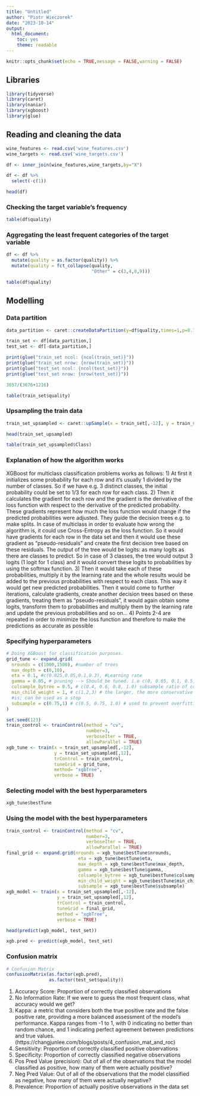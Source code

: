 ---
title: "Untitled"
author: "Piotr Wieczorek"
date: "2023-10-14"
output: 
  html_document: 
    toc: yes
    theme: readable
---

```{r setup, include=FALSE}
knitr::opts_chunk$set(echo = TRUE,message = FALSE,warning = FALSE)
```

## Libraries

```{r}
library(tidyverse)
library(caret)
library(naniar)
library(xgboost)
library(glue)
```


## Reading and cleaning the data

```{r}
wine_features <- read.csv('wine_features.csv')
wine_targets <- read.csv('wine_targets.csv')

df <- inner_join(wine_features,wine_targets,by="X")
```

```{r}
df <- df %>%
  select(-c(1))
```

```{r}
head(df)
```
### Checking the target variable's frequency

```{r}
table(df$quality)
```
### Aggregating the least frequent categories of the target variable

```{r}
df <- df %>%
  mutate(quality = as.factor(quality)) %>%
  mutate(quality = fct_collapse(quality,
                                "Other" = c(3,4,8,9)))
```


```{r}
table(df$quality)
```

## Modelling

### Data partition

```{r}
data_partition <- caret::createDataPartition(y=df$quality,times=1,p=0.75,list=FALSE)

train_set <- df[data_partition,]
test_set <- df[-data_partition,]

print(glue("train_set ncol: {ncol(train_set)}"))
print(glue("train_set nrow: {nrow(train_set)}"))
print(glue("test_set ncol: {ncol(test_set)}"))
print(glue("test_set nrow: {nrow(test_set)}"))
```
```{r}
3657/(3676+1216)
```

```{r}
table(train_set$quality)
```
### Upsampling the train data

```{r}
train_set_upsampled <- caret::upSample(x = train_set[,-12], y = train_set$quality)
```

```{r}
head(train_set_upsampled)
```
```{r}
table(train_set_upsampled$Class)
```
### Explanation of how the algorithm works

XGBoost for multiclass classification problems works as follows:
1) At first it initializes some probability for each row and it's usually 1 divided by the number of classes. So if we have e.g. 3 distinct classes, the initial probability could be set to 1/3 for each row for each class. 
2) Then it calculates the gradient for each row and the gradient is the derivative of the loss function with respect to the derivative of the predicted probability. These gradients represent how much the loss function would change if the predicted probabilities were adjusted. They guide the decision trees e.g. to make splits. In case of multiclass in order to evaluate how wrong the algorithm is, it could use Cross-Entropy as the loss function. So it would have gradients for each row in the data set and then it would use these gradient as "pseudo-residuals" and create the first decision tree based on these residuals. The output of the tree would be logits: as many logits as there are classes to predict. So in case of 3 classes, the tree would output 3 logits (1 logit for 1 class) and it would convert these logits to probabilities by using the softmax function.
3) Then it would take each of these probabilities, multiply it by the learning rate and the whole results would be added to the previous probabilities with respect to each class. This way it would get new predicted probabilities. Then it would come to further iterations, calculate gradients, create another decision trees based on these gradients, treating them as "pseudo-residuals", it would again obtain some logits, transform them to probabilities and multiply them by the learning rate and update the previous probabilities and so on...
4) Points 2-4 are repeated in order to minimize the loss function and therefore to make the predictions as accurate as possible


### Specifying hyperparameters

```{r}
# Doing XGBoost for classification purposes.
grid_tune <- expand.grid(
  nrounds = c(1000,1500), #number of trees
  max_depth = c(8,10),
  eta = 0.1, #c(0.025,0.05,0.1,0.3), #Learning rate
  gamma = 0.05, # pruning --> Should be tuned. i.e c(0, 0.05, 0.1, 0.5, 0.7, 0.9, 1.0)
  colsample_bytree = 0.5, # c(0.4, 0.6, 0.8, 1.0) subsample ratio of columns for tree
  min_child_weight = 1, # c(1,2,3) # the larger, the more conservative the model
  #is; can be used as a stop
  subsample = c(0.75,1) # c(0.5, 0.75, 1.0) # used to prevent overfitting by sampling X% training
)
```

```{r}
set.seed(123)
train_control <- trainControl(method = "cv",
                              number=3,
                              verboseIter = TRUE,
                              allowParallel = TRUE)
xgb_tune <- train(x = train_set_upsampled[,-12],
                  y = train_set_upsampled[,12],
                  trControl = train_control,
                  tuneGrid = grid_tune,
                  method= "xgbTree",
                  verbose = TRUE)
```

### Selecting model with the best hyperparameters

```{r}
xgb_tune$bestTune
```

### Using the model with the best hyperparameters

```{r}
train_control <- trainControl(method = "cv",
                              number=3,
                              verboseIter = TRUE,
                              allowParallel = TRUE)
final_grid <- expand.grid(nrounds = xgb_tune$bestTune$nrounds,
                           eta = xgb_tune$bestTune$eta,
                           max_depth = xgb_tune$bestTune$max_depth,
                           gamma = xgb_tune$bestTune$gamma,
                           colsample_bytree = xgb_tune$bestTune$colsample_bytree,
                           min_child_weight = xgb_tune$bestTune$min_child_weight,
                           subsample = xgb_tune$bestTune$subsample)
xgb_model <- train(x = train_set_upsampled[,-12],
                   y = train_set_upsampled[,12],
                   trControl = train_control,
                   tuneGrid = final_grid,
                   method = "xgbTree",
                   verbose = TRUE)
```

```{r}
head(predict(xgb_model, test_set))
```

```{r}
xgb.pred <- predict(xgb_model, test_set)
```

### Confusion matrix

```{r}
# Confusion Matrix
confusionMatrix(as.factor(xgb.pred),
                as.factor(test_set$quality))
```

1. Accuracy Score: Proportion of correctly classified observations
2. No Information Rate: If we were to guess the most frequent class, what accuracy would we get?
3. Kappa: a metric that considers both the true positive rate and the false positive rate, providing a more balanced assessment of the model’s performance. Kappa ranges from -1 to 1, with 0 indicating no better than random chance, and 1 indicating perfect agreement between predictions and true values. (https://changjunlee.com/blogs/posts/4_confusion_mat_and_roc)
4. Sensitivity: Proportion of correctly classified positive observations
5. Specificity: Proportion of correctly classified negative observations
6. Pos Pred Value (precision): Out of all of the observations that the model classified as positive, how many of them were actually positive?
7. Neg Pred Value: Out of all of the observations that the model classified as negative, how many of them were actually negative?
8. Prevalence: Proportion of actually positive observations in the data set

